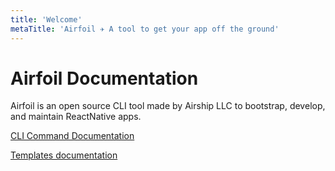 ```yaml
---
title: 'Welcome'
metaTitle: 'Airfoil ✈︎ A tool to get your app off the ground'
---
```


# Airfoil Documentation

Airfoil is an open source CLI tool made by Airship LLC to bootstrap, develop, and
maintain ReactNative apps.

<p>
  <a class="btn btn-primary" href="/commands">
    CLI Command Documentation
  </a>
</p>
<p>
  <a class="btn btn-primary" href="/templates">
    Templates documentation
  </a>
</p>

